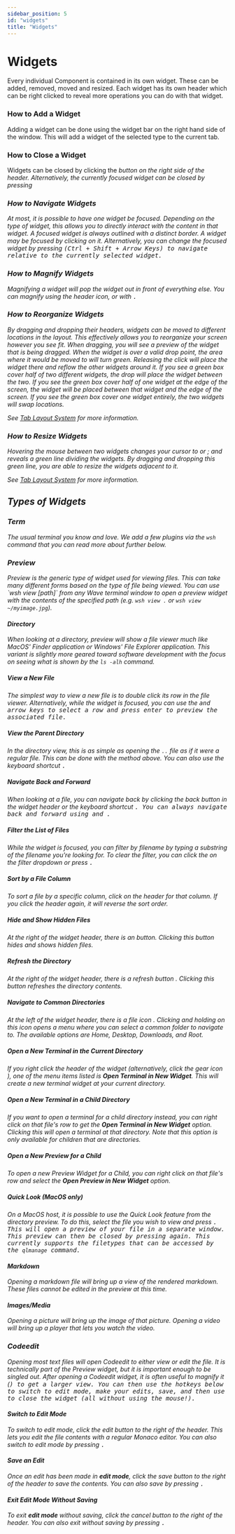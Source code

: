```yaml
---
sidebar_position: 5
id: "widgets"
title: "Widgets"
---
```



<PlatformProvider>

# Widgets

Every individual Component is contained in its own widget. These can be added, removed, moved and resized. Each widget has its own header which can be right clicked to reveal more operations you can do with that widget.

<PlatformSelectorButton />

### How to Add a Widget

Adding a widget can be done using the widget bar on the right hand side of the window. This will add a widget of the selected type to the current tab.

### How to Close a Widget

Widgets can be closed by clicking the **<code><i className="fa-solid fa-sharp fa-xmark"/></code>** button on the right side of the header. Alternatively, the currently focused widget can be closed by pressing <Kbd k="Cmd:w"/>

### How to Navigate Widgets

At most, it is possible to have one widget be focused. Depending on the type of widget, this allows you to directly interact with the content in that widget. A focused widget is always outlined with a distinct border. A widget may be focused by clicking on it. Alternatively, you can change the focused widget by pressing <Kbd k="Ctrl:Shift:Arrows"/> (Ctrl + Shift + Arrow Keys) to navigate relative to the currently selected widget.

### How to Magnify Widgets

Magnifying a widget will pop the widget out in front of everything else. You can magnify using the header icon, or with <Kbd k="Cmd:m"/>.

### How to Reorganize Widgets

By dragging and dropping their headers, widgets can be moved to different locations in the layout. This effectively allows you to reorganize your screen however you see fit. When dragging, you will see a preview of the widget that is being dragged. When the widget is over a valid drop point, the area where it would be moved to will turn green. Releasing the click will place the widget there and reflow the other widgets around it. If you see a green box cover half of two different widgets, the drop will place the widget between the two. If you see the green box cover half of one widget at the edge of the screen, the widget will be placed between that widget and the edge of the screen. If you see the green box cover one widget entirely, the two widgets will swap locations.

See [Tab Layout System](./layout#move-a-block) for more information.

### How to Resize Widgets

Hovering the mouse between two widgets changes your cursor to <i className="fa-sharp fa-arrows-left-right"/> or <i className="fa-sharp fa-arrows-up-down"/>; and reveals a green line dividing the widgets. By dragging and dropping this green line, you are able to resize the widgets adjacent to it.

See [Tab Layout System](./layout#resize-a-block) for more information.

## Types of Widgets

### Term

The usual terminal you know and love. We add a few plugins via the `wsh` command that you can read more about further below.

### Preview

Preview is the generic type of widget used for viewing files. This can take many different forms based on the type of file being viewed.
You can use \`wsh view [path]\` from any Wave terminal window to open a preview widget with the contents of the specified path (e.g. `wsh view .` or `wsh view ~/myimage.jpg`).

#### Directory

When looking at a directory, preview will show a file viewer much like MacOS' _Finder_ application or Windows' _File Explorer_ application. This variant is slightly more geared toward software development with the focus on seeing what is shown by the `ls -alh` command.

##### View a New File

The simplest way to view a new file is to double click its row in the file viewer. Alternatively, while the widget is focused, you can use the <Kbd k="ArrowUp" /> and <Kbd k="ArrowDown" /> arrow keys to select a row and press enter to preview the associated file.

##### View the Parent Directory

In the directory view, this is as simple as opening the `..` file as if it were a regular file. This can be done with the method above. You can also use the keyboard shortcut <Kbd k="Cmd:ArrowUp"/>.

##### Navigate Back and Forward

When looking at a file, you can navigate back by clicking the back button in the widget header or the keyboard shortcut <Kbd k="Cmd:ArrowLeft" />. You can always navigate back and forward using <Kbd k="Cmd:ArrowLeft" /> and <Kbd k="Cmd:ArrowRight" />.

##### Filter the List of Files

While the widget is focused, you can filter by filename by typing a substring of the filename you're looking for. To clear the filter, you can click the **<code><i className="fa-solid fa-sharp fa-xmark"/></code>** on the filter dropdown or press <Kbd k="Escape" />.

##### Sort by a File Column

To sort a file by a specific column, click on the header for that column. If you click the header again, it will reverse the sort order.

##### Hide and Show Hidden Files

At the right of the widget header, there is an **<code><i className="fa fa-sharp fa-solid fa-eye"/></code>** button. Clicking this button hides and shows hidden files.

##### Refresh the Directory

At the right of the widget header, there is a refresh button **<code><i className="fa fa-sharp fa-solid fa-arrows-rotate" /></code>**. Clicking this button refreshes the directory contents.

##### Navigate to Common Directories

At the left of the widget header, there is a file icon **<code><i className="fa fa-sharp fa-solid fa-folder-open"/></code>**. Clicking and holding on this icon opens a menu where you can select a common folder to navigate to. The available options are _Home_, _Desktop_, _Downloads_, and _Root_.

##### Open a New Terminal in the Current Directory

If you right click the header of the widget (alternatively, click the gear icon **<code><i className="fa fa-sharp fa-solid fa-cog"/></code>**), one of the menu items listed is **Open Terminal in New Widget**. This will create a new terminal widget at your current directory.

##### Open a New Terminal in a Child Directory

If you want to open a terminal for a child directory instead, you can right click on that file's row to get the **Open Terminal in New Widget** option. Clicking this will open a terminal at that directory. Note that this option is only available for children that are directories.

##### Open a New Preview for a Child

To open a new Preview Widget for a Child, you can right click on that file's row and select the **Open Preview in New Widget** option.

##### Quick Look (MacOS only)

On a MacOS host, it is possible to use the Quick Look feature from the directory preview. To do this, select the file you wish to view and press <Kbd k="Space" />. This will open a preview of your file in a separate window. This preview can then be closed by pressing <Kbd k="Space" /> again. This currently supports the filetypes that can be accessed by the `qlmanage` command.

#### Markdown

Opening a markdown file will bring up a view of the rendered markdown. These files cannot be edited in the preview at this time.

#### Images/Media

Opening a picture will bring up the image of that picture. Opening a video will bring up a player that lets you watch the video.

### Codeedit

Opening most text files will open Codeedit to either view or edit the file. It is technically part of the Preview widget, but it is important enough to be singled out.
After opening a Codeedit widget, it is often useful to magnify it (<Kbd k="Cmd:m" />) to get a larger view. You can then use the hotkeys below to switch to edit mode, make your edits, save, and then use <Kbd k="Cmd:w" /> to close the widget (all without using the mouse!).

#### Switch to Edit Mode

To switch to edit mode, click the edit button to the right of the header. This lets you edit the file contents with a regular Monaco editor.
You can also switch to edit mode by pressing <Kbd k="Cmd:e" />.

#### Save an Edit

Once an edit has been made in **edit mode**, click the save button to the right of the header to save the contents.
You can also save by pressing <Kbd k="Cmd:s" />.

#### Exit Edit Mode Without Saving

To exit **edit mode** without saving, click the cancel button to the right of the header.
You can also exit without saving by pressing <Kbd k="Cmd:r" />.

</PlatformProvider>
